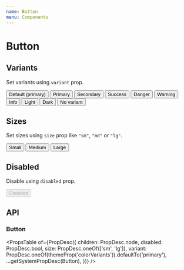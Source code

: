 ```yaml
---
name: Button
menu: Components
---
```



# Button

## Variants

Set variants using `variant` prop.

<Playground>
  <BlockList>
    <Button>Default (primary)</Button>
    <Button variant="primary">Primary</Button>
    <Button variant="secondary">Secondary</Button>
    <Button variant="success">Success</Button>
    <Button variant="danger">Danger</Button>
    <Button variant="warning">Warning</Button>
    <Button variant="info">Info</Button>
    <Button variant="light">Light</Button>
    <Button variant="dark">Dark</Button>
    <Button>No variant</Button>
  </BlockList>
</Playground>

## Sizes

Set sizes using `size` prop like `"sm"`, `"md"` or `"lg"`.

<Playground>
  <BlockList>
    <Button size="sm">Small</Button>
    <Button size="md">Medium</Button>
    <Button size="lg">Large</Button>
  </BlockList>
</Playground>

## Disabled

Disable using `disabled` prop.

<Playground>
  <Button variant="primary" disabled>
    Disabled
  </Button>
</Playground>

## API

### Button

<PropsTable
  of={PropDesc({
    children: PropDesc.node,
    disabled: PropDesc.bool,
    size: PropDesc.oneOf(['sm', 'lg']),
    variant: PropDesc.oneOf(themeProp('colorVariants')).defaultTo('primary'),
    ...getSystemPropDesc(Button),
  })}
/>
